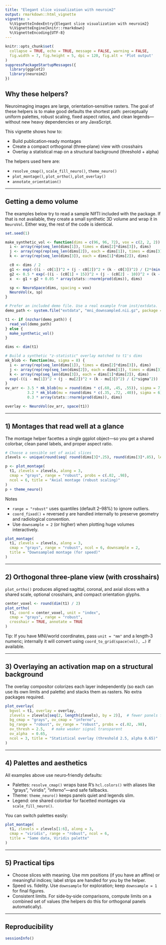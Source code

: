 ```yaml
---
title: "Elegant slice visualization with neuroim2"
output: rmarkdown::html_vignette
vignette: >
  %\VignetteIndexEntry{Elegant slice visualization with neuroim2}
  %\VignetteEngine{knitr::rmarkdown}
  %\VignetteEncoding{UTF-8}
---
```


```r
knitr::opts_chunk$set(
  collapse = TRUE, echo = TRUE, message = FALSE, warning = FALSE,
  fig.width = 7, fig.height = 5, dpi = 120, fig.alt = 'Plot output'
)
suppressPackageStartupMessages({
  library(ggplot2)
  library(neuroim2)
})
```

## Why these helpers?

Neuroimaging images are large, orientation‑sensitive rasters. The goal of these helpers is to make good defaults the shortest path: perceptually uniform palettes, robust scaling, fixed aspect ratios, and clean legends—without new heavy dependencies or any JavaScript.

This vignette shows how to:

- Build publication‑ready montages
- Create a compact orthogonal (three‑plane) view with crosshairs
- Overlay a statistical map on a structural background (threshold + alpha)

The helpers used here are:

- `resolve_cmap()`, `scale_fill_neuro()`, `theme_neuro()`
- `plot_montage()`, `plot_ortho()`, `plot_overlay()`
- `annotate_orientation()`

---

## Getting a demo volume

The examples below try to read a sample NIfTI included with the package. If that is not available, they create a small synthetic 3D volume and wrap it in `NeuroVol`. Either way, the rest of the code is identical.

```r
set.seed(1)

make_synthetic_vol <- function(dims = c(96, 96, 72), vox = c(2, 2, 2)) {
  i <- array(rep(seq_len(dims[1]), times = dims[2]*dims[3]), dims)
  j <- array(rep(rep(seq_len(dims[2]), each = dims[1]), times = dims[3]), dims)
  k <- array(rep(seq_len(dims[3]), each = dims[1]*dims[2]), dims)

  c0 <- dims / 2
  g1 <- exp(-((i - c0[1])^2 + (j - c0[2])^2 + (k - c0[3])^2) / (2*(min(dims)/4)^2))
  g2 <- 0.5 * exp(-((i - (c0[1] + 15))^2 + (j - (c0[2] - 10))^2 + (k - (c0[3] + 8))^2) / (2*(min(dims)/6)^2))
  x  <- g1 + g2 + 0.05 * array(stats::rnorm(prod(dims)), dims)

  sp <- NeuroSpace(dims, spacing = vox)
  NeuroVol(x, sp)
}

# Prefer an included demo file. Use a real example from inst/extdata.
demo_path <- system.file("extdata", "mni_downsampled.nii.gz", package = "neuroim2")

t1 <- if (nzchar(demo_path)) {
  read_vol(demo_path)
} else {
  make_synthetic_vol()
}

dims <- dim(t1)

# Build a synthetic "z-statistic" overlay matched to t1's dims
mk_blob <- function(mu, sigma = 8) {
  i <- array(rep(seq_len(dims[1]), times = dims[2]*dims[3]), dims)
  j <- array(rep(rep(seq_len(dims[2]), each = dims[1]), times = dims[3]), dims)
  k <- array(rep(seq_len(dims[3]), each = dims[1]*dims[2]), dims)
  exp(-((i - mu[1])^2 + (j - mu[2])^2 + (k - mu[3])^2) / (2*sigma^2))
}
ov_arr <- 3.5 * mk_blob(mu = round(dims * c(.60, .45, .55)), sigma = 7) -
          3.2 * mk_blob(mu = round(dims * c(.35, .72, .40)), sigma = 6) +
          0.3 * array(stats::rnorm(prod(dims)), dims)

overlay <- NeuroVol(ov_arr, space(t1))
```

---

## 1) Montages that read well at a glance

The montage helper facettes a single ggplot object—so you get a shared colorbar, clean panel labels, and proper aspect ratio.

```r
# Choose a sensible set of axial slices
zlevels <- unique(round(seq( round(dims[3]*.25), round(dims[3]*.85), length.out = 12 )))

p <- plot_montage(
  t1, zlevels = zlevels, along = 3,
  cmap = "grays", range = "robust", probs = c(.02, .98),
  ncol = 6, title = "Axial montage (robust scaling)"
)
p + theme_neuro()
```

Notes

- `range = "robust"` uses quantiles (default 2–98%) to ignore outliers.
- `coord_fixed()` + reversed y are handled internally to preserve geometry and radiological convention.
- Use `downsample = 2` (or higher) when plotting huge volumes interactively.

```r
plot_montage(
  t1, zlevels = zlevels, along = 3,
  cmap = "grays", range = "robust", ncol = 6, downsample = 2,
  title = "Downsampled montage (for speed)"
)
```

---

## 2) Orthogonal three‑plane view (with crosshairs)

`plot_ortho()` produces aligned sagittal, coronal, and axial slices with a shared scale, optional crosshairs, and compact orientation glyphs.

```r
center_voxel <- round(dim(t1) / 2)
plot_ortho(
  t1, coord = center_voxel, unit = "index",
  cmap = "grays", range = "robust",
  crosshair = TRUE, annotate = TRUE
)
```

Tip: If you have MNI/world coordinates, pass `unit = "mm"` and a length‑3 numeric; internally it will convert using `coord_to_grid(space(vol), …)` if available.

---

## 3) Overlaying an activation map on a structural background

The overlay compositor colorizes each layer independently (so each can use its own limits and palette) and stacks them as rasters. No extra packages required.

```r
plot_overlay(
  bgvol = t1, overlay = overlay,
  zlevels = zlevels[seq(2, length(zlevels), by = 2)],  # fewer panels for the vignette
  bg_cmap = "grays", ov_cmap = "inferno",
  bg_range = "robust", ov_range = "robust", probs = c(.02, .98),
  ov_thresh = 2.5,   # make weaker signal transparent
  ov_alpha  = 0.65,
  ncol = 3, title = "Statistical overlay (threshold 2.5, alpha 0.65)"
)
```

---

## 4) Palettes and aesthetics

All examples above use neuro‑friendly defaults:

- Palettes: `resolve_cmap()` wraps base R’s `hcl.colors()` with aliases like "grays", "viridis", "inferno"—and safe fallbacks.
- Theme: `theme_neuro()` keeps panels quiet and legends slim.
- Legend: one shared colorbar for facetted montages via `scale_fill_neuro()`.

You can switch palettes easily:

```r
plot_montage(
  t1, zlevels = zlevels[1:6], along = 3,
  cmap = "viridis", range = "robust", ncol = 6,
  title = "Same data, Viridis palette"
)
```

---

## 5) Practical tips

- Choose slices with meaning. Use mm positions (if you have an affine) or meaningful indices; label strips are handled for you by the helper.
- Speed vs. fidelity. Use `downsample` for exploration; keep `downsample = 1` for final figures.
- Consistent limits. For side‑by‑side comparisons, compute limits on a combined set of values (the helpers do this for orthogonal panels automatically).

---

## Reproducibility

```r
sessionInfo()
```
